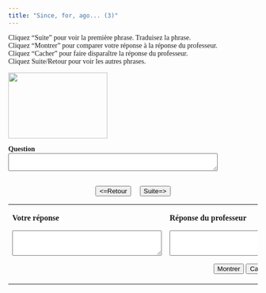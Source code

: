 ```yaml
---
title: "Since, for, ago... (3)"
---
```


<head>
  <style>
    body {
      font-family: Garamond, serif;
    }
  </style>
</head>


Cliquez "Suite" pour voir la première phrase. Traduisez la phrase.\
Cliquez "Montrer" pour comparer votre réponse à la réponse du professeur.\
Cliquez "Cacher" pour faire disparaître la réponse du professeur.\
Cliquez Suite/Retour pour voir les autres phrases.

<img src="ace_thumb.jpg" width="200" height="133" /><br /><form name=qbox action="" method=post>
            

  <form name="qbox" action="" method="post">
    <p>
      <b>Question</b><br />
      <textarea name="q" rows="2" wrap="virtual" cols="50"></textarea>
    </p>
    <center>
      <br>
      <button onClick="begin(-1)" type="button">&lt;=Retour</button>
      &nbsp; &nbsp;
      <button onClick="begin(1)" type="button">Suite=&gt;</button>
      <br />

    </center>
  </form>

  <table width="80%" border="0" align="center">
    <tbody>
      <tr>
        <td valign="top" width="236">
          <p>
            <b>Votre réponse</b>
          </p>
          <form name="Sinput" action="" method="post">
            <p>
              <textarea name="Content" rows="3" wrap="virtual" cols="35"></textarea>
            </p>
          </form>
        </td>
        <td valign="top" width="308">
          <p>
            <b>Réponse du professeur</b>
          </p>
          <form name="feedback" action="" method="post">
            <p>
              <textarea name="fb" rows="3" wrap="virtual" cols="35"></textarea>
            </p>
          </form>
          <form name="Check" action="" method="post">
            <center>
              <button onClick="checkAnswer()" type="button">Montrer</button>
              <button onClick="hideAnswer()" type="button">Cacher</button>
            </center>
          </form>
        </td>
      </tr>
    </tbody>
  </table>




<SCRIPT language=Javascript><!--//
//  This code is based on a script by Marmoe Soemarmo.  
//  Dan Beeby modified it and wrote the creation interface, JavaScripts, and Perl Scripts.
//  http://lang.swarthmore.edu/mellon -- dbeeby@haverford.edu.
//  Content by Alison Murray Levine, University of Virginia, alevine@virginia.edu.
//  You may borrow and modify these scripts, but please give credit where credit is due.
	var Question= new Array();
	var Answer= new Array();
//---------------------DATA--------------------

Question[1]="Chantal has had her dog, Ace, for twelve years.";Question[2]="They actually met thirteen years ago.";Question[3]="But for one year, she hesitated.";Question[4]="Then, twelve years ago, she made up her mind.";Question[5]="They worked hard for six months.";Question[6]="Ace learned each trick in about a week.";Question[7]="He's been accompanying her everywhere she goes for twelve years.";Question[8]="He hasn't been able to catch the frisbee in a few years.";Question[9]="Since last year, he's been having eye trouble.";Question[10]="Depuis l'année dernière, il a quelques problèmes des jeux.";Question[10]="But she's still planning to take him to Maine in a month.";

Answer[1]="Chantal a son chien, Ace, depuis douze ans.";Answer[2]="En fait, ils se sont rencontrés il y a treize ans.";Answer[3]="Mais pendant une année, elle a hésité.";Answer[4]="Puis, il y a douze ans, elle s'est décidée.";Answer[5]="Ils ont travaillé dur pendant six mois.";Answer[6]="Ace a appris chaque tour en une semaine environ.";Answer[7]="Il l'accompagne partout où elle va depuis douze ans.";Answer[8]="Il ne peut plus attraper le frisbee depuis quelques années.";Answer[9]="Depuis l'année dernière, il a quelques problèmes des yeux.";Answer[10]="Mais elle compte toujours l'emmener dans le Maine dans un mois.";

//-------------------END DATA-------------

  var NextQ = 0;
  var QN = 0;

  function begin(QN) {
    NextQ = NextQ + QN;
    if (Question[NextQ] == null) {
      alert("Il n’y a plus de questions. Cliquez sur suite/retour pour revoir les questions.");
    }
    document.feedback.fb.value = "";
    document.Sinput.Content.value = "";
    document.qbox.q.value = Question[NextQ];
  }

  function checkAnswer() {
    if (document.Sinput.Content.value === "") {
      document.feedback.fb.value = "Essayez de répondre à la question avant de voir la réponse du professeur.";
    } else {
      document.feedback.fb.value = Answer[NextQ];
    }
  }

  function hideAnswer() {
    document.feedback.fb.value = "";
  }
  //-->
</script>